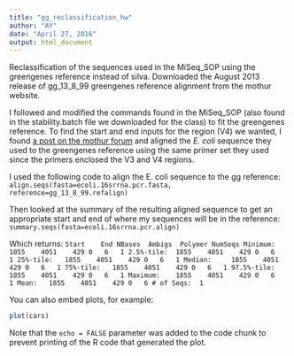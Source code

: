 ```yaml
---
title: "gg_reclassification_hw"
author: "AY"
date: "April 27, 2016"
output: html_document
---
```


Reclassification of the sequences used in the MiSeq_SOP using the greengenes reference instead of silva. Downloaded the August 2013 release of gg_13_8_99 greengenes reference alignment from the mothur website.

I followed and modified the commands found in the MiSeq_SOP (also found in the stability.batch file we downloaded for the class) to fit the greengenes reference. To find the start and end inputs for the region (V4) we wanted, I found [a post on the mothur forum](http://www.mothur.org/forum/viewtopic.php?t=2498) and aligned the *E. coli* sequence they used to the greengenes reference using the same primer set they used since the primers enclosed the V3 and V4 regions.

I used the following code to align the E. coli sequence to the gg reference:
```align.seqs(fasta=ecoli.16srrna.pcr.fasta, reference=gg_13_8_99.refalign)```

Then looked at the summary of the resulting aligned sequence to get an appropriate start and end of where my sequences will be in the reference:
```summary.seqs(fasta=ecoli.16srrna.pcr.align)```

Which returns:
```Start	End	NBases	Ambigs	Polymer	NumSeqs
Minimum:	1855	4051	429	0	6	1
2.5%-tile:	1855	4051	429	0	6	1
25%-tile:	1855	4051	429	0	6	1
Median: 	1855	4051	429	0	6	1
75%-tile:	1855	4051	429	0	6	1
97.5%-tile:	1855	4051	429	0	6	1
Maximum:	1855	4051	429	0	6	1
Mean:	1855	4051	429	0	6
# of Seqs:	1
```



You can also embed plots, for example:

```r
plot(cars)
```

Note that the `echo = FALSE` parameter was added to the code chunk to prevent printing of the R code that generated the plot.
